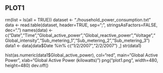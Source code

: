 
## PLOT1

rm(list = ls(all = TRUE))
dataset <- "./household_power_consumption.txt" 
data <- read.table(dataset, header=TRUE, sep=";", stringsAsFactors=FALSE, dec=".") 
names(data) <- c("Date","Time","Global_active_power","Global_reactive_power","Voltage","Global_intensity","Sub_metering_1","Sub_metering_2","Sub_metering_3")
data1 <- data[data$Date %in% c("1/2/2007","2/2/2007") ,] 
str(data1)

hist(as.numeric(data1$Global_active_power), col="red", main="Global Active Power", xlab="Global Active Power (kilowatts)") 
png("plot1.png", width=480, height=480) 
dev.off()  




